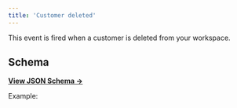 ```yaml
---
title: 'Customer deleted'
---
```


This event is fired when a customer is deleted from your workspace.

## Schema

[**View JSON Schema →**](https://json-schema.app/view/%23%2Fdefinitions%2FcustomerDeletedPayload?url=https%3A%2F%2Fcore-api.uk.plain.com%2Fwebhooks%2Fschema.json)

Example:

<Snippet file="webhooks/customer-deleted.mdx" />
